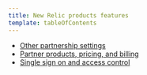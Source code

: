 ```yaml
---
title: New Relic products features
template: tableOfContents
---
```


* [Other partnership settings](/docs/new-relic-partnerships/partner-integration-guide/new-relic-products-features/other-partnership-settings)
* [Partner products, pricing, and billing](/docs/new-relic-partnerships/partner-integration-guide/new-relic-products-features/partner-products-pricing-billing)
* [Single sign on and access control](/docs/new-relic-partnerships/partner-integration-guide/new-relic-products-features/single-sign-access-control)
